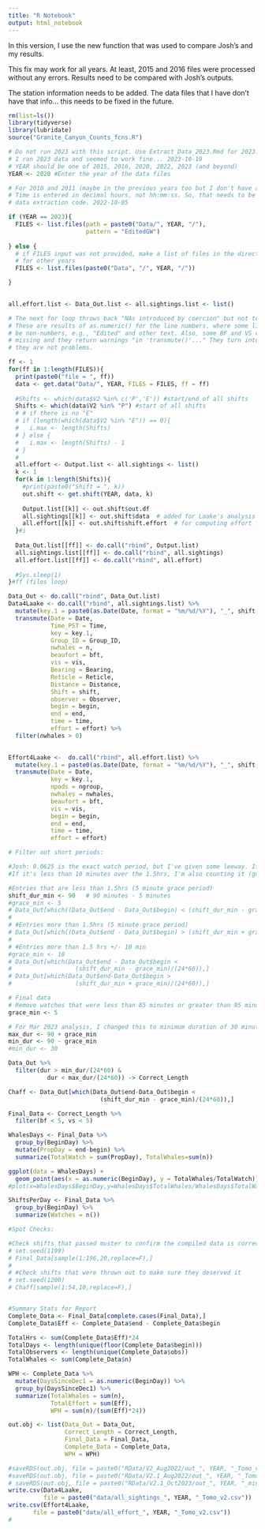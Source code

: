 ```yaml
---
title: "R Notebook"
output: html_notebook
---
```


In this version, I use the new function that was used to compare Josh's and my results. 

This fix may work for all years. At least, 2015 and 2016 files were processed without any errors. Results need to be compared with Josh's outputs. 


The station information needs to be added. The data files that I have don't have that info... this needs to be fixed in the future. 


```r

rm(list=ls())
library(tidyverse)
library(lubridate)
source("Granite_Canyon_Counts_fcns.R")

# Do not run 2023 with this script. Use Extract_Data_2023.Rmd for 2023. 
# I ran 2023 data and seemed to work fine... 2023-10-19
# YEAR should be one of 2015, 2016, 2020, 2022, 2023 (and beyond)
YEAR <- 2020 #Enter the year of the data files

# For 2010 and 2011 (maybe in the previous years too but I don't have any of those files)
# Time is entered in decimal hours, not hh:mm:ss. So, that needs to be accommodated in
# data extraction code. 2022-10-05

```


```r

if (YEAR == 2023){
  FILES <- list.files(path = paste0("Data/", YEAR, "/"),
                      pattern = "EditedGW")
  
} else {
  # if FILES input was not provided, make a list of files in the directory. This should work
  # for other years 
  FILES <- list.files(paste0("Data", "/", YEAR, "/"))

}
  

all.effort.list <- Data_Out.list <- all.sightings.list <- list()

# The next for loop throws back "NAs introduced by coercion" but not to worry.
# These are results of as.numeric() for the line numbers, where some lines may
# be non-numbers, e.g., "Edited" and other text. Also, some BF and VS codes are
# missing and they return warnings "in 'transmute()'..." They turn into NAs so 
# they are not problems. 

ff <- 1
for(ff in 1:length(FILES)){ 
  print(paste0("file = ", ff))
  data <- get.data("Data/", YEAR, FILES = FILES, ff = ff)
  
  #Shifts <- which(data$V2 %in% c('P','E')) #start/end of all shifts
  Shifts <- which(data$V2 %in% "P") #start of all shifts
  # # if there is no "E"
  # if (length(which(data$V2 %in% "E")) == 0){
  #   i.max <- length(Shifts)
  # } else {
  #   i.max <- length(Shifts) - 1
  # }
  # 
  all.effort <- Output.list <- all.sightings <- list()
  k <- 1
  for(k in 1:length(Shifts)){
    #print(paste0("Shift = ", k))
    out.shift <- get.shift(YEAR, data, k)
      
    Output.list[[k]] <- out.shift$out.df
    all.sightings[[k]] <- out.shift$data  # added for Laake's analysis
    all.effort[[k]] <- out.shift$shift.effort  # for computing effort for Laake's analysis
  }#i
  
  Data_Out.list[[ff]] <- do.call("rbind", Output.list)
  all.sightings.list[[ff]] <- do.call("rbind", all.sightings)
  all.effort.list[[ff]] <- do.call("rbind", all.effort)
  
  #Sys.sleep(1)
}#ff (files loop)         

Data_Out <- do.call("rbind", Data_Out.list)
Data4Laake <- do.call("rbind", all.sightings.list) %>%
  mutate(key.1 = paste0(as.Date(Date, format = "%m/%d/%Y"), "_", shift, "_", key)) %>%
  transmute(Date = Date,
            Time_PST = Time,
            key = key.1,
            Group_ID = Group_ID,
            nwhales = n,
            beaufort = bft,
            vis = vis,
            Bearing = Bearing,
            Reticle = Reticle,
            Distance = Distance,
            Shift = shift,
            observer = Observer,
            begin = begin,
            end = end,
            time = time,
            effort = effort) %>%
  filter(nwhales > 0)

  
Effort4Laake <-  do.call("rbind", all.effort.list) %>%
  mutate(key.1 = paste0(as.Date(Date, format = "%m/%d/%Y"), "_", shift, "_", key)) %>%
  transmute(Date = Date,
            key = key.1,
            npods = ngroup,
            nwhales = nwhales,
            beaufort = bft,
            vis = vis,
            begin = begin,
            end = end,
            time = time,
            effort = effort)

```


```r
# Filter out short periods:

#Josh: 0.0625 is the exact watch period, but I've given some leeway. If it's less than 5 minutes short, I'm counting it
#If it's less than 10 minutes over the 1.5hrs, I'm also counting it (guessing that they forgot to log off or something)

#Entries that are less than 1.5hrs (5 minute grace period)
shift_dur_min <- 90   # 90 minutes - 5 minutes
#grace_min <- 5
# Data_Out[which((Data_Out$end - Data_Out$begin) < (shift_dur_min - grace_min)/(24*60)),]
# 
# #Entries more than 1.5hrs (5 minute grace period)
# Data_Out[which((Data_Out$end - Data_Out$begin) > (shift_dur_min + grace_min)/(24*60)),] 
# 
# #Entries more than 1.5 hrs +/- 10 min
#grace_min <- 10
# Data_Out[which(Data_Out$end - Data_Out$begin < 
#                  (shift_dur_min - grace_min)/(24*60)),]
# Data_Out[which(Data_Out$end-Data_Out$begin > 
#                  (shift_dur_min + grace_min)/(24*60)),] 

# Final data
# Remove watches that were less than 85 minutes or greater than 95 minutes:
grace_min <- 5

# For Mar 2023 analysis, I changed this to minimum duration of 30 minutes
max_dur <- 90 + grace_min
min_dur <- 90 - grace_min
#min_dur <- 30

Data_Out %>% 
  filter(dur > min_dur/(24*60) & 
           dur < max_dur/(24*60)) -> Correct_Length

Chaff <- Data_Out[which(Data_Out$end-Data_Out$begin < 
                          (shift_dur_min - grace_min)/(24*60)),]

Final_Data <- Correct_Length %>%
  filter(bf < 5, vs < 5)

WhalesDays <- Final_Data %>%
  group_by(BeginDay) %>%
  mutate(PropDay = end-begin) %>%
  summarize(TotalWatch = sum(PropDay), TotalWhales=sum(n))

ggplot(data = WhalesDays) + 
  geom_point(aes(x = as.numeric(BeginDay), y = TotalWhales/TotalWatch))
#plot(x=WhalesDays$BeginDay,y=WhalesDays$TotalWhales/WhalesDays$TotalWatch)

ShiftsPerDay <- Final_Data %>%
  group_by(BeginDay) %>%
  summarize(Watches = n())

```


```r
#Spot Checks:

#Check shifts that passed muster to confirm the compiled data is correct
# set.seed(1199)
# Final_Data[sample(1:196,20,replace=F),]
# 
# #Check shifts that were thrown out to make sure they deserved it
# set.seed(1200)
# Chaff[sample(1:54,10,replace=F),]


#Summary Stats for Report
Complete_Data <- Final_Data[complete.cases(Final_Data),]
Complete_Data$Eff <- Complete_Data$end - Complete_Data$begin

TotalHrs <- sum(Complete_Data$Eff)*24
TotalDays <- length(unique(floor(Complete_Data$begin)))
TotalObservers <- length(unique(Complete_Data$obs))
TotalWhales <- sum(Complete_Data$n)

WPH <- Complete_Data %>%
  mutate(DaysSinceDec1 = as.numeric(BeginDay)) %>%
  group_by(DaysSinceDec1) %>%
  summarize(TotalWhales = sum(n), 
            TotalEffort = sum(Eff), 
            WPH = sum(n)/(sum(Eff)*24)) 

out.obj <- list(Data_Out = Data_Out,
                Correct_Length = Correct_Length,
                Final_Data = Final_Data,
                Complete_Data = Complete_Data,
                WPH = WPH)

#saveRDS(out.obj, file = paste0("RData/V2_Aug2022/out_", YEAR, "_Tomo_v2.rds"))
#saveRDS(out.obj, file = paste0("RData/V2.1_Aug2022/out_", YEAR, "_Tomo_v2.rds"))
# saveRDS(out.obj, file = paste0("RData/V2.1_Oct2023/out_", YEAR, "_min", min_dur, "_Tomo_v2.rds"))
write.csv(Data4Laake,
          file = paste0("data/all_sightings_", YEAR, "_Tomo_v2.csv"))
write.csv(Effort4Laake,
       file = paste0("data/all_effort_", YEAR, "_Tomo_v2.csv"))
#         
```

